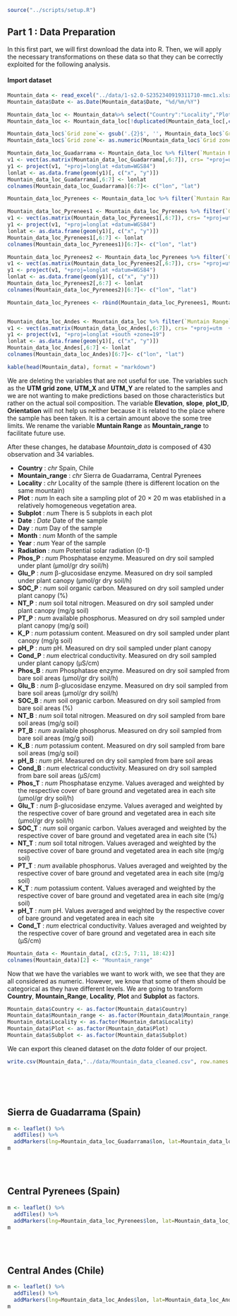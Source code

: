 ```r
source("../scripts/setup.R")
```

## Part 1 : Data Preparation

In this first part, we will first download the data into R. Then, we will apply the necessary transformations on these data so that they can be correctly exploited for the following analysis. 

#### Import dataset 

```r
Mountain_data <- read_excel("../data/1-s2.0-S2352340919311710-mmc1.xlsx", sheet = "FieldDATA")
Mountain_data$Date <- as.Date(Mountain_data$Date, "%d/%m/%Y")
```

```r

Mountain_data_loc <- Mountain_data%>% select("Country":"Locality","Plot_ID", "Grid zone":"UTM_Y")
Mountain_data_loc <- Mountain_data_loc[!duplicated(Mountain_data_loc[,c("UTM_X","UTM_Y")]),]

Mountain_data_loc$`Grid zone`<- gsub('.{2}$', '', Mountain_data_loc$`Grid zone`)
Mountain_data_loc$`Grid zone`<- as.numeric(Mountain_data_loc$`Grid zone`)

Mountain_data_loc_Guadarrama <- Mountain_data_loc %>% filter(`Muntain Range`== "Sierra de Guadarrama")
v1 <- vect(as.matrix(Mountain_data_loc_Guadarrama[,6:7]), crs= "+proj=utm +zone=30 +datum=WGS84  +units=m")
y1 <- project(v1, "+proj=longlat +datum=WGS84")
lonlat <- as.data.frame(geom(y1)[, c("x", "y")])
Mountain_data_loc_Guadarrama[,6:7] <- lonlat
colnames(Mountain_data_loc_Guadarrama)[6:7]<- c("lon", "lat")

Mountain_data_loc_Pyrenees <- Mountain_data_loc %>% filter(`Muntain Range`== "Central Pyrenees")

Mountain_data_loc_Pyrenees1 <- Mountain_data_loc_Pyrenees %>% filter(`Grid zone`== 30)
v1 <- vect(as.matrix(Mountain_data_loc_Pyrenees1[,6:7]), crs= "+proj=utm +zone=30 +datum=WGS84  +units=m")
y1 <- project(v1, "+proj=longlat +datum=WGS84")
lonlat <- as.data.frame(geom(y1)[, c("x", "y")])
Mountain_data_loc_Pyrenees1[,6:7] <- lonlat
colnames(Mountain_data_loc_Pyrenees1)[6:7]<- c("lon", "lat")

Mountain_data_loc_Pyrenees2 <- Mountain_data_loc_Pyrenees %>% filter(`Grid zone`== 31)
v1 <- vect(as.matrix(Mountain_data_loc_Pyrenees2[,6:7]), crs= "+proj=utm +zone=31 +datum=WGS84  +units=m")
y1 <- project(v1, "+proj=longlat +datum=WGS84")
lonlat <- as.data.frame(geom(y1)[, c("x", "y")])
Mountain_data_loc_Pyrenees2[,6:7] <- lonlat
colnames(Mountain_data_loc_Pyrenees2)[6:7]<- c("lon", "lat")

Mountain_data_loc_Pyrenees <- rbind(Mountain_data_loc_Pyrenees1, Mountain_data_loc_Pyrenees2)


Mountain_data_loc_Andes <- Mountain_data_loc %>% filter(`Muntain Range`== "Central Andes")
v1 <- vect(as.matrix(Mountain_data_loc_Andes[,6:7]), crs= "+proj=utm  +datum=WGS84 +zone=19 +south" )
y1 <- project(v1, "+proj=longlat +south +zone=19")
lonlat <- as.data.frame(geom(y1)[, c("x", "y")])
Mountain_data_loc_Andes[,6:7] <- lonlat
colnames(Mountain_data_loc_Andes)[6:7]<- c("lon", "lat")

```

```r
kable(head(Mountain_data), format = "markdown")
```

We are deleting the variables that are not useful for use. The variables such as the **UTM grid zone**, **UTM_X** and **UTM_Y** are related to the samples and we are not wanting to make predictions based on those characteristics but rather on the actual soil composition. 
The variable **Elevation**, **slope**, **plot_ID**, **Orientation** will not help us neither because it is related to the place where the sample has been taken. It is a certain amount above the some tree limits.
We rename the variable **Muntain Range** as **Mountain_range** to facilitate future use. 

After these changes, he database *Mountain_data* is composed of 430 observation and 34 variables.

- **Country** : *chr* Spain, Chile
- **Mountain_range** : *chr* Sierra de Guadarrama, Central Pyrenees
- **Locality** : *chr* Locality of the sample (there is different location on the same mountain)
- **Plot** : *num* In each site a sampling plot of 20 × 20 m was etablished in a relatively homogeneous vegetation area.
- **Subplot** : *num* There is 5 subplots in each plot 
- **Date** : *Date* Date of the sample
- **Day** : *num* Day of the sample
- **Month** : *num* Month of the sample
- **Year** : *num* Year of the sample
- **Radiation** : *num* Potential solar radiation (0-1)
- **Phos_P** : *num* Phosphatase enzyme.  Measured on dry soil sampled under plant (µmol/gr dry soil/h)
- **Glu_P** : *num* β-glucosidase enzyme.  Measured on dry soil sampled under plant canopy (µmol/gr dry soil/h)
- **SOC_P** : *num* soil organic carbon. Measured on dry soil sampled under plant canopy (%)
- **NT_P** : *num* soil total nitrogen. Measured on dry soil sampled under plant canopy (mg/g soil)
- **PT_P** : *num* available phosphorus. Measured on dry soil sampled under plant canopy (mg/g soil)
- **K_P** : *num* potassium content. Measured on dry soil sampled under plant canopy (mg/g soil)
- **pH_P** : *num* pH. Measured on dry soil sampled under plant canopy 
- **Cond_P** : *num* electrical conductivity. Measured on dry soil sampled under plant canopy (µS/cm)
- **Phos_B** : *num* Phosphatase enzyme.  Measured on dry soil sampled from bare soil areas (µmol/gr dry soil/h)
- **Glu_B** : *num* β-glucosidase enzyme.  Measured on dry soil sampled from bare soil areas (µmol/gr dry soil/h)
- **SOC_B** : *num* soil organic carbon. Measured on dry soil sampled from bare soil areas (%)
- **NT_B** : *num* soil total nitrogen. Measured on dry soil sampled from bare soil areas (mg/g soil)
- **PT_B** : *num* available phosphorus. Measured on dry soil sampled from bare soil areas (mg/g soil)
- **K_B** : *num* potassium content. Measured on dry soil sampled from bare soil areas (mg/g soil)
- **pH_B** : *num* pH. Measured on dry soil sampled from bare soil areas
- **Cond_B** : *num* electrical conductivity. Measured on dry soil sampled from bare soil areas (µS/cm)
- **Phos_T** : *num* Phosphatase enzyme. Values averaged and weighted by the respective cover of bare ground and vegetated area in each site (µmol/gr dry soil/h)
- **Glu_T** : *num* β-glucosidase enzyme.  Values averaged and weighted by the respective cover of bare ground and vegetated area in each site (µmol/gr dry soil/h)
- **SOC_T** : *num* soil organic carbon. Values averaged and weighted by the respective cover of bare ground and vegetated area in each site (%)
- **NT_T** : *num* soil total nitrogen. Values averaged and weighted by the respective cover of bare ground and vegetated area in each site (mg/g soil)
- **PT_T** : *num* available phosphorus. Values averaged and weighted by the respective cover of bare ground and vegetated area in each site (mg/g soil)
- **K_T** : *num* potassium content. Values averaged and weighted by the respective cover of bare ground and vegetated area in each site (mg/g soil)
- **pH_T** : *num* pH. Values averaged and weighted by the respective cover of bare ground and vegetated area in each site
- **Cond_T** : *num* electrical conductivity. Values averaged and weighted by the respective cover of bare ground and vegetated area in each site (µS/cm)


```r
Mountain_data <- Mountain_data[, c(2:5, 7:11, 18:42)]
colnames(Mountain_data)[2] <- "Mountain_range"
```

Now that we have the variables we want to work with, we see that they are all considered as numeric. However, we know that some of them should be categorical as they have different levels. We are going to transform **Country**, **Mountain_Range**, **Locality**, **Plot** and **Subplot** as factors. 

```r
Mountain_data$Country <- as.factor(Mountain_data$Country)
Mountain_data$Mountain_range <- as.factor(Mountain_data$Mountain_range)
Mountain_data$Locality <- as.factor(Mountain_data$Locality)
Mountain_data$Plot <- as.factor(Mountain_data$Plot)
Mountain_data$Subplot <- as.factor(Mountain_data$Subplot)
```

We can export this cleaned dataset on the _data_ folder of our project. 

```r
write.csv(Mountain_data,"../data/Mountain_data_cleaned.csv", row.names = FALSE)
```
<br />
<br />
<br />

## Sierra de Guadarrama (Spain)

```r

m <- leaflet() %>%
  addTiles() %>%  
  addMarkers(lng=Mountain_data_loc_Guadarrama$lon, lat=Mountain_data_loc_Guadarrama$lat, popup=paste("Locality: ",Mountain_data_loc_Guadarrama$Locality,"<br/>", "Sample n° ", Mountain_data_loc_Guadarrama$Plot_ID))
m 

```
<br />
<br />

## Central Pyrenees (Spain)

```r

m <- leaflet() %>%
  addTiles() %>%  
  addMarkers(lng=Mountain_data_loc_Pyrenees$lon, lat=Mountain_data_loc_Pyrenees$lat, popup=paste("Locality: ",Mountain_data_loc_Pyrenees$Locality,"<br/>", "Sample n° ", Mountain_data_loc_Pyrenees$Plot_ID))
m 

```
<br />
<br />

## Central Andes (Chile)

```r

m <- leaflet() %>%
  addTiles() %>%  
  addMarkers(lng=Mountain_data_loc_Andes$lon, lat=Mountain_data_loc_Andes$lat, popup=paste("Locality: ",Mountain_data_loc_Andes$Locality,"<br/>", "Sample n° ", Mountain_data_loc_Andes$Plot_ID))
m 

```



